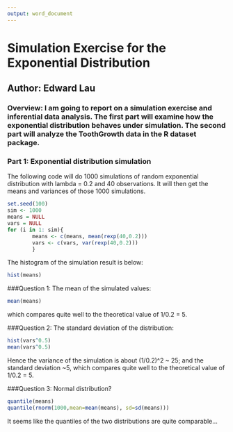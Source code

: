 ```yaml
---
output: word_document
---
```

# Simulation Exercise for the Exponential Distribution
## Author: Edward Lau

### Overview: I am going to report on a simulation exercise and inferential data analysis. The first part will examine how the exponential distribution behaves under simulation. The second part will analyze the ToothGrowth data in the R dataset package.

### Part 1: Exponential distribution simulation

The following code will do 1000 simulations of random exponential distribution with lambda = 0.2 and 40 observations. It will then get the means and variances of those 1000 simulations.
```r
set.seed(100)
sim <- 1000
means = NULL
vars = NULL
for (i in 1: sim){
        means <- c(means, mean(rexp(40,0.2)))
        vars <- c(vars, var(rexp(40,0.2)))
        }
```

The histogram of the simulation result is below:
```r
hist(means)
```

###Question 1: The mean of the simulated values:
```r
mean(means)
```
which compares quite well to the theoretical value of 1/0.2 = 5.

###Question 2: The standard deviation of the distribution:
```r
hist(vars^0.5)
mean(vars^0.5)
```
Hence the variance of the simulation is about (1/0.2)^2 ~ 25; and the standard deviation ~5, which compares quite well to the theoretical value of 1/0.2 = 5.

###Question 3: Normal distribution?
```r
quantile(means)
quantile(rnorm(1000,mean=mean(means), sd=sd(means)))
```
It seems like the quantiles of the two distributions are quite comparable...
